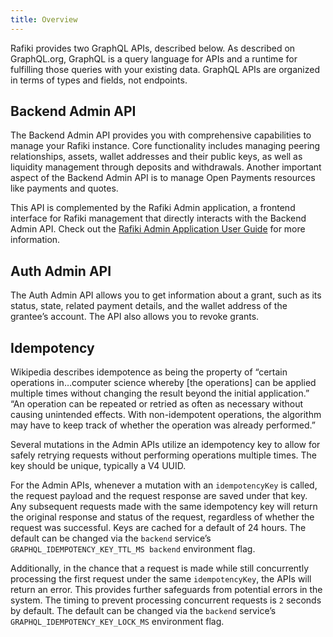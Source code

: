 ```yaml
---
title: Overview
---
```



Rafiki provides two GraphQL APIs, described below. As described on <LinkOut href="https://graphql.org/">GraphQL.org</LinkOut>, GraphQL is a query language for APIs and a runtime for fulfilling those queries with your existing data. GraphQL APIs are organized in terms of types and fields, not endpoints.

## Backend Admin API

The Backend Admin API provides you with comprehensive capabilities to manage your Rafiki instance. Core functionality includes managing peering relationships, assets, wallet addresses and their public keys, as well as liquidity management through deposits and withdrawals. Another important aspect of the Backend Admin API is to manage Open Payments resources like payments and quotes.

This API is complemented by the Rafiki Admin application, a frontend interface for Rafiki management that directly interacts with the Backend Admin API. Check out the [Rafiki Admin Application User Guide](/admin/admin-user-guide) for more information.

## Auth Admin API

The Auth Admin API allows you to get information about a grant, such as its status, state, related payment details, and the wallet address of the grantee’s account. The API also allows you to revoke grants.

## Idempotency

Wikipedia describes <LinkOut href="https://en.wikipedia.org/wiki/Idempotence">idempotence</LinkOut> as being the property of “certain operations in…computer science whereby [the operations] can be applied multiple times without changing the result beyond the initial application.” “An operation can be repeated or retried as often as necessary without causing unintended effects. With non-idempotent operations, the algorithm may have to keep track of whether the operation was already performed.”

Several mutations in the Admin APIs utilize an idempotency key to allow for safely retrying requests without performing operations multiple times. The key should be unique, typically a V4 UUID.

For the Admin APIs, whenever a mutation with an `idempotencyKey` is called, the request payload and the request response are saved under that key. Any subsequent requests made with the same idempotency key will return the original response and status of the request, regardless of whether the request was successful. Keys are cached for a default of 24 hours. The default can be changed via the `backend` service’s `GRAPHQL_IDEMPOTENCY_KEY_TTL_MS backend` environment flag.

Additionally, in the chance that a request is made while still concurrently processing the first request under the same `idempotencyKey`, the APIs will return an error. This provides further safeguards from potential errors in the system. The timing to prevent processing concurrent requests is `2` seconds by default. The default can be changed via the `backend` service’s `GRAPHQL_IDEMPOTENCY_KEY_LOCK_MS` environment flag.
